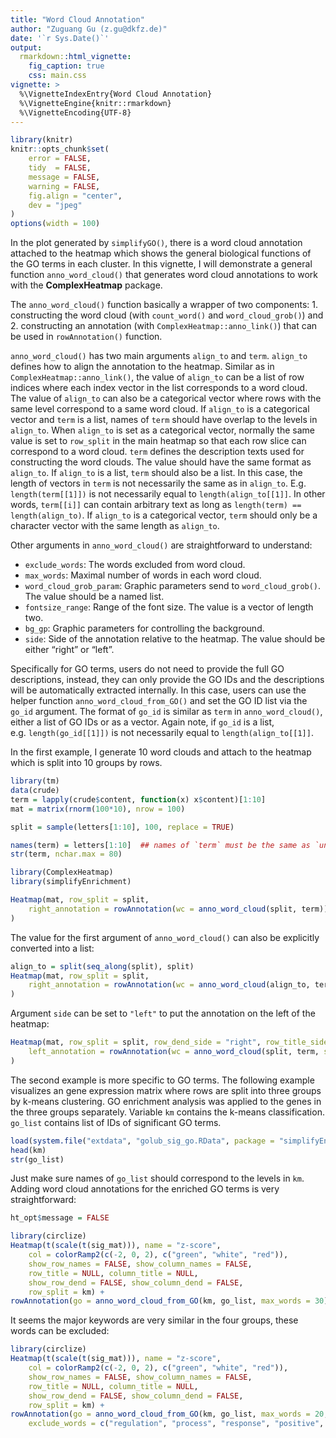 ```yaml
---
title: "Word Cloud Annotation"
author: "Zuguang Gu (z.gu@dkfz.de)"
date: '`r Sys.Date()`'
output: 
  rmarkdown::html_vignette:
    fig_caption: true
    css: main.css
vignette: >
  %\VignetteIndexEntry{Word Cloud Annotation}
  %\VignetteEngine{knitr::rmarkdown}
  %\VignetteEncoding{UTF-8}
---
```


```r
library(knitr)
knitr::opts_chunk$set(
    error = FALSE,
    tidy  = FALSE,
    message = FALSE,
    warning = FALSE,
    fig.align = "center",
    dev = "jpeg"
)
options(width = 100)
```

In the plot generated by `simplifyGO()`, there is a word cloud annotation
attached to the heatmap which shows the general biological functions of the GO
terms in each cluster. In this vignette, I will demonstrate a general function
`anno_word_cloud()` that generates word cloud annotations to work with the
**ComplexHeatmap** package.

The `anno_word_cloud()` function basically a wrapper of two components: 1.
constructing the word cloud (with `count_word()` and `word_cloud_grob()`) and
2. constructing an annotation (with `ComplexHeatmap::anno_link()`) that can be
used in `rowAnnotation()` function.

`anno_word_cloud()` has two main arguments `align_to` and `term`. `align_to`
defines how to align the annotation to the heatmap. Similar as in
`ComplexHeatmap::anno_link()`, the value of `align_to` can be a list of row
indices where each index vector in the list corresponds to a word cloud. The
value of `align_to` can also be a categorical vector where rows with the same
level correspond to a same word cloud. If `align_to` is a categorical vector
and `term` is a list, names of `term` should have overlap to the levels in
`align_to`. When `align_to` is set as a categorical vector, normally the same
value is set to `row_split` in the main heatmap so that each row slice can
correspond to a word cloud. `term` defines the description texts used for
constructing the word clouds. The value should have the same format as
`align_to`. If `align_to` is a list, `term` should also be a list. In this
case, the length of vectors in `term` is not necessarily the same as in
`align_to`. E.g. `length(term[[1]])` is not necessarily equal to
`length(align_to[[1]]`. In other words, `term[[i]]` can contain arbitrary text
as long as `length(term) == length(align_to)`. If `align_to` is a categorical
vector, `term` should only be a character vector with the same length as
`align_to`.

Other arguments in `anno_word_cloud()` are straightforward to understand:

- `exclude_words`: The words excluded from word cloud.
- `max_words`: Maximal number of words in each word cloud.
- `word_cloud_grob_param`: Graphic parameters send to `word_cloud_grob()`. The value should be a named list.
- `fontsize_range`: Range of the font size. The value is a vector of length two.
- `bg_gp`: Graphic parameters for controlling the background.
- `side`: Side of the annotation relative to the heatmap. The value should be either "right" or "left".

Specifically for GO terms, users do not need to provide the full GO
descriptions, instead, they can only provide the GO IDs and the descriptions
will be automatically extracted internally. In this case, users can use the
helper function `anno_word_cloud_from_GO()` and set the GO ID list via the
`go_id` argument. The format of `go_id` is similar as `term` in
`anno_word_cloud()`, either a list of GO IDs or as a vector. Again note,
if `go_id` is a list, e.g. `length(go_id[[1]])` is not necessarily equal to
`length(align_to[[1]]`.


In the first example, I generate 10 word clouds and attach to the heatmap which is split
into 10 groups by rows.

```r
library(tm)
data(crude)
term = lapply(crude$content, function(x) x$content)[1:10]
mat = matrix(rnorm(100*10), nrow = 100)

split = sample(letters[1:10], 100, replace = TRUE)

names(term) = letters[1:10]  ## names of `term` must be the same as `unique(split)`
str(term, nchar.max = 80)

library(ComplexHeatmap)
library(simplifyEnrichment)

Heatmap(mat, row_split = split, 
	right_annotation = rowAnnotation(wc = anno_word_cloud(split, term))
)
```

The value for the first argument of `anno_word_cloud()` can also be explicitly converted into a list:

```r
align_to = split(seq_along(split), split)
Heatmap(mat, row_split = split, 
	right_annotation = rowAnnotation(wc = anno_word_cloud(align_to, term))
)
```

Argument `side` can be set to `"left"` to put the annotation on
the left of the heatmap:

```r
Heatmap(mat, row_split = split, row_dend_side = "right", row_title_side = "right",
	left_annotation = rowAnnotation(wc = anno_word_cloud(split, term, side = "left"))
)
```

The second example is more specific to GO terms. The following example visualizes an gene expression
matrix where rows are split into three groups by k-means clustering. GO enrichment analysis was applied
to the genes in the three groups separately. Variable `km` contains the k-means classification. `go_list`
contains list of IDs of significant GO terms.

```r
load(system.file("extdata", "golub_sig_go.RData", package = "simplifyEnrichment"))
head(km)
str(go_list)
```

Just make sure names of `go_list` should correspond to the levels in `km`. Adding word cloud annotations
for the enriched GO terms is very straightforward:

```r
ht_opt$message = FALSE
```

```r
library(circlize)
Heatmap(t(scale(t(sig_mat))), name = "z-score",
	col = colorRamp2(c(-2, 0, 2), c("green", "white", "red")),
	show_row_names = FALSE, show_column_names = FALSE, 
	row_title = NULL, column_title = NULL,
	show_row_dend = FALSE, show_column_dend = FALSE,
	row_split = km) +
rowAnnotation(go = anno_word_cloud_from_GO(km, go_list, max_words = 30))
```

It seems the major keywords are very similar in the four groups, these words can be excluded:


```r
library(circlize)
Heatmap(t(scale(t(sig_mat))), name = "z-score",
	col = colorRamp2(c(-2, 0, 2), c("green", "white", "red")),
	show_row_names = FALSE, show_column_names = FALSE, 
	row_title = NULL, column_title = NULL,
	show_row_dend = FALSE, show_column_dend = FALSE,
	row_split = km) +
rowAnnotation(go = anno_word_cloud_from_GO(km, go_list, max_words = 20,
	exclude_words = c("regulation", "process", "response", "positive", "cell")))
```
